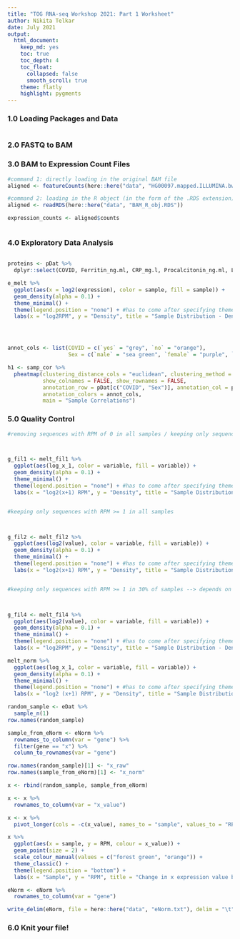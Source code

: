 ```yaml
---
title: "TOG RNA-seq Workshop 2021: Part 1 Worksheet" 
author: Nikita Telkar 
date: July 2021
output: 
  html_document: 
    keep_md: yes 
    toc: true  
    toc_depth: 4
    toc_float: 
      collapsed: false 
      smooth_scroll: true
    theme: flatly  
    highlight: pygments 
--- 
```


### 1.0 Loading Packages and Data  

```r

```  

### 2.0 FASTQ to BAM  

### 3.0 BAM to Expression Count Files

```r

#command 1: directly loading in the original BAM file
aligned <- featureCounts(here::here("data", "HG00097.mapped.ILLUMINA.bwa.GBR.exome.20130415.bam"), annot.inbuilt = "hg19", isPairedEnd = TRUE)  

#command 2: loading in the R object (in the form of the .RDS extension) which contains the output produced by command 1
aligned <- readRDS(here::here("data", "BAM_R_obj.RDS"))

expression_counts <- aligned$counts

```


```r

```

### 4.0 Exploratory Data Analysis  

```r

```


```r


proteins <- pDat %>% 
  dplyr::select(COVID, Ferritin_ng.ml, CRP_mg.l, Procalcitonin_ng.ml, Lactate_mmol.l, Fibrinogen_mg.dL)

```


```r


e_melt %>% 
  ggplot(aes(x = log2(expression), color = sample, fill = sample)) +
  geom_density(alpha = 0.1) + 
  theme_minimal() + 
  theme(legend.position = "none") + #has to come after specifying theme
  labs(x = "log2RPM", y = "Density", title = "Sample Distribution - Density Plot", subtitle = "Raw Counts\n")




annot_cols <- list(COVID = c(`yes` = "grey", `no` = "orange"), 
                   Sex = c(`male` = "sea green", `female` = "purple", `unknown` = "yellow")) 

h1 <- samp_cor %>% 
  pheatmap(clustering_distance_cols = "euclidean", clustering_method = "complete", cluster_rows = TRUE,
           show_colnames = FALSE, show_rownames = FALSE, 
           annotation_row = pDat[c("COVID", "Sex")], annotation_col = pDat[c("COVID", "Sex")], 
           annotation_colors = annot_cols,
           main = "Sample Correlations")

```

### 5.0 Quality Control  

```r

#removing sequences with RPM of 0 in all samples / keeping only sequences with RPM > 0 in at least 1 sample



g_fil1 <- melt_fil1 %>% 
  ggplot(aes(log_x_1, color = variable, fill = variable)) +
  geom_density(alpha = 0.1) + 
  theme_minimal() + 
  theme(legend.position = "none") + #has to come after specifying theme
  labs(x = "log2(x+1) RPM", y = "Density", title = "Sample Distribution - Density Plot", subtitle = "Removing Sequences with RPM of 0 in all samples", caption = "Raw counts")


#keeping only sequences with RPM >= 1 in all samples



g_fil2 <- melt_fil2 %>% 
  ggplot(aes(log2(value), color = variable, fill = variable)) +
  geom_density(alpha = 0.1) + 
  theme_minimal() + 
  theme(legend.position = "none") + #has to come after specifying theme
  labs(x = "log2(x+1) RPM", y = "Density", title = "Sample Distribution - Density Plot", subtitle = "Sequences with RPM >= 1 in in all samples", caption = "Raw counts")


#keeping only sequences with RPM >= 1 in 30% of samples --> depends on groups in data



g_fil4 <- melt_fil4 %>% 
  ggplot(aes(log2(value), color = variable, fill = variable)) +
  geom_density(alpha = 0.1) + 
  theme_minimal() + 
  theme(legend.position = "none") + #has to come after specifying theme
  labs(x = "log2RPM", y = "Density", title = "Sample Distribution - Density Plot", subtitle = "Sequences with RPM >= 1 in 30% of samples", caption = "Raw counts")

```


```r



melt_norm %>% 
  ggplot(aes(log_x_1, color = variable, fill = variable)) +
  geom_density(alpha = 0.1) + 
  theme_minimal() + 
  theme(legend.position = "none") + #has to come after specifying theme
  labs(x = "log2 (x+1) RPM", y = "Density", title = "Sample Distribution - Density Plot: RLE Normalized Counts", subtitle = "Sequences with RPM >= 1 in all samples")

```

```r

random_sample <- eDat %>% 
  sample_n(1)
row.names(random_sample)

sample_from_eNorm <- eNorm %>% 
  rownames_to_column(var = "gene") %>% 
  filter(gene == "x") %>% 
  column_to_rownames(var = "gene")

row.names(random_sample)[1] <- "x_raw"    
row.names(sample_from_eNorm)[1] <- "x_norm" 

x <- rbind(random_sample, sample_from_eNorm)

x <- x %>% 
  rownames_to_column(var = "x_value")

x <- x %>% 
  pivot_longer(cols = -c(x_value), names_to = "sample", values_to = "RPM")

x %>% 
  ggplot(aes(x = sample, y = RPM, colour = x_value)) +
  geom_point(size = 2) +
  scale_colour_manual(values = c("forest green", "orange")) +
  theme_classic() + 
  theme(legend.position = "bottom") +
  labs(x = "Sample", y = "RPM", title = "Change in x expression value before and after normalization", subtitle = "raw vs. RLE Normalized Counts")

```

```r

eNorm <- eNorm %>% 
  rownames_to_column(var = "gene")

write_delim(eNorm, file = here::here("data", "eNorm.txt"), delim = "\t")

```

### 6.0 Knit your file!  




